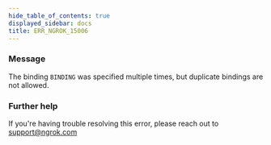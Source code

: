 ```yaml
---
hide_table_of_contents: true
displayed_sidebar: docs
title: ERR_NGROK_15006
---
```




### Message

The binding `BINDING` was specified multiple times, but duplicate bindings are not allowed.

<ErrorDetails error="err_ngrok_15006" />

### Further help

If you're having trouble resolving this error, please reach out to [support@ngrok.com](mailto:support@ngrok.com?subject=Help%20with%20ERR_NGROK_15006)
